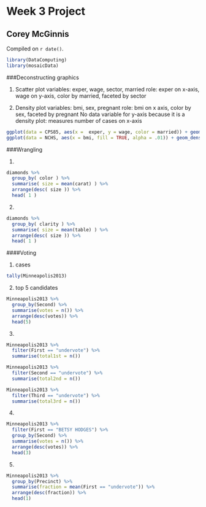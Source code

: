 # Week 3 Project

## Corey McGinnis

<!-- leave this material as is -->
Compiled on `r date()`.

```r
library(DataComputing)
library(mosaicData)
```
<!-- put your content after this line -->

###Deconstructing graphics

1) Scatter plot 
variables: exper, wage, sector, married
role: exper on x-axis, wage on y-axis, color by married, faceted by sector

2) Density plot
variables: bmi, sex, pregnant
role: bmi on x axis, color by sex, faceted by pregnant
No data variable for y-axis because it is a density plot: measures number of cases on x-axis

```r
ggplot(data = CPS85, aes(x =  exper, y = wage, color = married)) + geom_point() + facet_wrap( ~ sector)
ggplot(data = NCHS, aes(x = bmi, fill = TRUE, alpha = .01)) + geom_density(aes(color = sex)) + facet_wrap(~ pregnant)
```

###Wrangling

1.
```r
diamonds %>% 
  group_by( color ) %>% 
  summarise( size = mean(carat) ) %>% 
  arrange(desc( size )) %>% 
  head( 1 )
```

2.
```r
diamonds %>% 
  group_by( clarity ) %>% 
  summarise( size = mean(table) ) %>%
  arrange(desc( size )) %>% 
  head( 1 )
```

####Voting

1. cases
```r
tally(Minneapolis2013)
```

2. top 5 candidates
```r
Minneapolis2013 %>%
  group_by(Second) %>%
  summarise(votes = n()) %>%
  arrange(desc(votes)) %>%
  head(5)
```

3.
```r
Minneapolis2013 %>%
  filter(First == "undervote") %>%
  summarise(total1st = n())

Minneapolis2013 %>%
  filter(Second == "undervote") %>%
  summarise(total2nd = n())

Minneapolis2013 %>%
  filter(Third == "undervote") %>%
  summarise(total3rd = n())
```

4.
```r
Minneapolis2013 %>%
  filter(First == "BETSY HODGES") %>%
  group_by(Second) %>%
  summarise(votes = n()) %>%
  arrange(desc(votes)) %>%
  head(3)
```

5.
```r
Minneapolis2013 %>%
  group_by(Precinct) %>%
  summarise(fraction = mean(First == "undervote")) %>%
  arrange(desc(fraction)) %>%
  head(1)
```

